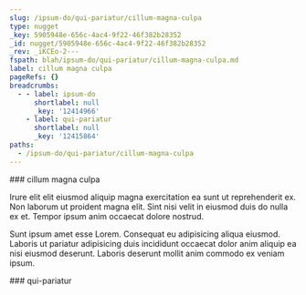 ```yaml
---
slug: /ipsum-do/qui-pariatur/cillum-magna-culpa
type: nugget
_key: 5905948e-656c-4ac4-9f22-46f382b28352
_id: nugget/5905948e-656c-4ac4-9f22-46f382b28352
_rev: _iKCEo-2---
fspath: blah/ipsum-do/qui-pariatur/cillum-magna-culpa.md
label: cillum magna culpa
pageRefs: {}
breadcrumbs:
  - - label: ipsum-do
      shortlabel: null
      _key: '12414966'
    - label: qui-pariatur
      shortlabel: null
      _key: '12415864'
paths:
  - /ipsum-do/qui-pariatur/cillum-magna-culpa
---
```


<NuggetArea>
<Nugget slug="/ipsum-do/qui-pariatur/cillum-magna-culpa" type="nugget" _key="5905948e-656c-4ac4-9f22-46f382b28352" _id="nugget/5905948e-656c-4ac4-9f22-46f382b28352" _rev="_iKCEo-2---" fspath="blah/ipsum-do/qui-pariatur/cillum-magna-culpa.md" label="cillum magna culpa" paths="/ipsum-do/qui-pariatur/cillum-magna-culpa">
<NuggetBody>
### cillum magna culpa

Irure elit elit eiusmod aliquip magna exercitation ea sunt ut reprehenderit ex. Non laborum ut proident magna elit. Sint nisi velit in eiusmod duis do nulla ex et. Tempor ipsum anim occaecat dolore nostrud.

Sunt ipsum amet esse Lorem. Consequat eu adipisicing aliqua eiusmod. Laboris ut pariatur adipisicing duis incididunt occaecat dolor anim aliquip ea nisi eiusmod deserunt. Laboris deserunt mollit anim commodo ex veniam ipsum.

</NuggetBody>
<Breadcrumbs>
<Crumbs>
<Crumb _key="12414966" label="ipsum-do" /><Crumb _key="12415864" label="qui-pariatur" />
</Crumbs>
</Breadcrumbs>
</Nugget>

<NuggetsInbound>
</NuggetsInbound>
<NuggetsOutbound>
</NuggetsOutbound>
</NuggetArea>
<PassagesInbound>
<Passage direction="inbound" type="passage" _key="12415864" _id="passage/12415864" _rev="_iKCEo-e---" label="qui-pariatur" passage="qui-pariatur" fspath="blah/ipsum-do/qui-pariatur" paths="/ipsum-do/qui-pariatur" slug="/ipsum-do/qui-pariatur">
<NuggetBody>
### qui-pariatur

</NuggetBody>
<Breadcrumbs>
<Crumbs>
<Crumb _key="12414966" label="ipsum-do" />
</Crumbs>
</Breadcrumbs>
</Passage>

</PassagesInbound>
<PassagesOutbound>
</PassagesOutbound>